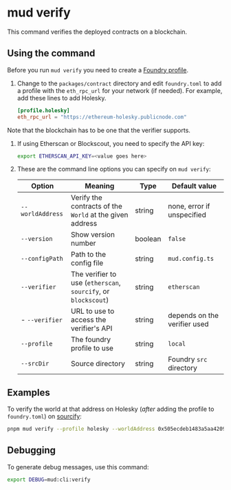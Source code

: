 # mud verify

This command verifies the deployed contracts on a blockchain.

## Using the command

Before you run `mud verify` you need to create a [Foundry profile](https://book.getfoundry.sh/reference/config/overview).

1. Change to the `packages/contract` directory and edit `foundry.toml` to add a profile with the `eth_rpc_url` for your network (if needed).
   For example, add these lines to add Holesky.

   ```toml copy
   [profile.holesky]
   eth_rpc_url = "https://ethereum-holesky.publicnode.com"
   ```

Note that the blockchain has to be one that the verifier supports.

1. If using Etherscan or Blockscout, you need to specify the API key:

   ```sh copy
   export ETHERSCAN_API_KEY=<value goes here>
   ```

1. These are the command line options you can specify on `mud verify`:

   | Option           | Meaning                                                        | Type    | Default value                |
   | ---------------- | -------------------------------------------------------------- | ------- | ---------------------------- |
   | `--worldAddress` | Verify the contracts of the `World` at the given address       | string  | none, error if unspecified   |
   | `--version`      | Show version number                                            | boolean | `false`                      |
   | `--configPath`   | Path to the config file                                        | string  | `mud.config.ts`              |
   | `--verifier`     | The verifier to use (`etherscan`, `sourcify`, or `blockscout`) | string  | `etherscan`                  |
   | - `--verifier`   | URL to use to access the verifier's API                        | string  | depends on the verifier used |
   | `--profile`      | The foundry profile to use                                     | string  | `local`                      |
   | `--srcDir`       | Source directory                                               | string  | Foundry `src` directory      |

## Examples

To verify the world at that address on Holesky (_after_ adding the profile to `foundry.toml`) on [sourcify](https://sourcify.dev/):

```sh copy
pnpm mud verify --profile holesky --worldAddress 0x505ecdeb1483a5aa4209289905bcdc21611ba6df --verifier sourcify
```

## Debugging

To generate debug messages, use this command:

```sh copy
export DEBUG=mud:cli:verify
```
